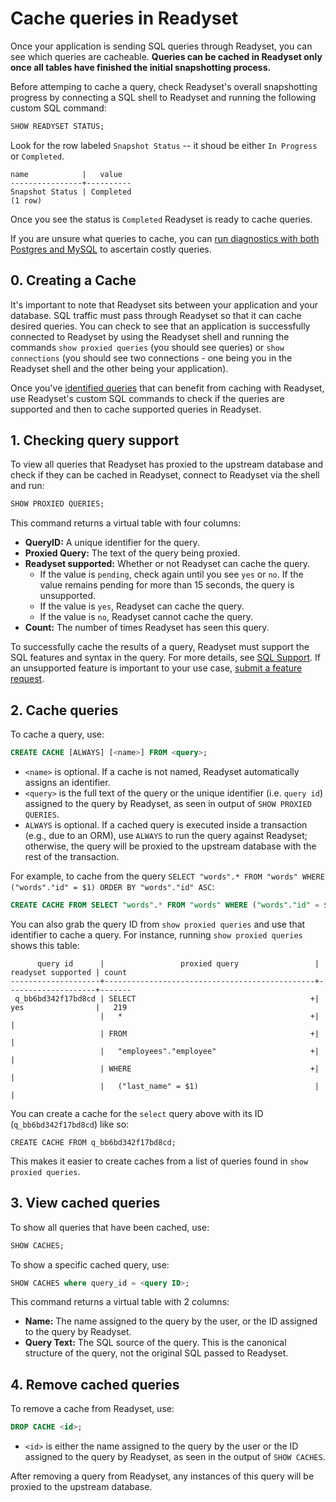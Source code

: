 
# Cache queries in Readyset

Once your application is sending SQL queries through Readyset, you can see which queries are cacheable. 
**Queries can be cached in Readyset only once all tables have finished the initial snapshotting 
process.**

Before attemping to cache a query, check Readyset's overall snapshotting progress by connecting 
a SQL shell to Readyset and running the following custom SQL command:

``` sql copy 
SHOW READYSET STATUS;
```

Look for the row labeled `Snapshot Status` -- it shoud be either `In Progress` or `Completed`.

``` {.text .no-copy}
name            |   value
----------------+----------
Snapshot Status | Completed
(1 row)
```

Once you see the status is `Completed` Readyset is ready to cache queries. 

If you are unsure what queries to cache, you can [run diagnostics with both Postgres and MySQL](/reference/profiling-queries) to ascertain 
costly queries. 

## 0. Creating a Cache 

It's important to note that Readyset sits between your application and your database. SQL traffic must pass through Readyset so 
that it can cache desired queries. You can check to see that an application is successfully connected to Readyset
by using the Readyset shell and running the commands `show proxied queries` (you should see queries) or `show connections` (you should see two connections - one 
being you in the Readyset shell and the other being your application). 


Once you've [identified queries](/reference/profiling-queries) that can benefit from caching with Readyset, 
use Readyset's custom SQL commands to check if the queries are supported and then to cache supported queries in Readyset.

## 1. Checking query support
To view all queries that Readyset has proxied to the upstream database and check if they can be cached in Readyset, 
connect to Readyset via the shell and run:

```sql copy 
SHOW PROXIED QUERIES;
```

This command returns a virtual table with four columns:

- **QueryID:** A unique identifier for the query.
- **Proxied Query:** The text of the query being proxied.
- **Readyset supported:** Whether or not Readyset can cache the query.
  - If the value is `pending`, check again until you see `yes` or `no`.  If the value remains pending for more than 15 seconds, the query is unsupported.
  - If the value is `yes`, Readyset can cache the query.
  - If the value is `no`, Readyset cannot cache the query.
- **Count:** The number of times Readyset has seen this query.


<Callout type="info">To successfully cache the results of a query, Readyset must support the SQL features and syntax in the query. For more details, see [SQL Support](/reference/features/supported-data-types). ​If an unsupported feature is important to your use case, [submit a feature request](https://github.com/readysettech/readyset/issues/new/choose).</Callout>

## 2. Cache queries
To cache a query, use:

```sql copy 
CREATE CACHE [ALWAYS] [<name>] FROM <query>;
```
- `<name>` is optional. If a cache is not named, Readyset automatically assigns an identifier.
- `<query>` is the full text of the query or the unique identifier (i.e. `query id`) assigned to the query by Readyset, as seen in output of `SHOW PROXIED QUERIES`.
- `ALWAYS` is optional. If a cached query is executed inside a transaction (e.g., due to an ORM), use `ALWAYS` to run the query against Readyset; otherwise, the query will be proxied to the upstream database with the rest of the transaction.


For example, to cache from the query `SELECT "words".* FROM "words" WHERE ("words"."id" = $1) ORDER BY "words"."id" ASC`:

```sql copy 
CREATE CACHE FROM SELECT "words".* FROM "words" WHERE ("words"."id" = $1) ORDER BY "words"."id" ASC;
```
You can also grab the query ID from `show proxied queries` and use that identifier to cache a query. 
For instance, running `show proxied queries` shows this table:

```
      query id      |                 proxied query                 | readyset supported | count
--------------------+-----------------------------------------------+--------------------+-------
 q_bb6bd342f17bd8cd | SELECT                                       +| yes                |   219
                    |   *                                          +|                    |
                    | FROM                                         +|                    |
                    |   "employees"."employee"                     +|                    |
                    | WHERE                                        +|                    |
                    |   ("last_name" = $1)                          |                    |
```

You can create a cache for the `select` query above with its ID (`q_bb6bd342f17bd8cd`) like so:

```
CREATE CACHE FROM q_bb6bd342f17bd8cd;
```
This makes it easier to create caches from a list of queries found in `show proxied queries`. 

## 3. View cached queries
To show all queries that have been cached, use:

```sql copy 
SHOW CACHES;
```

To show a specific cached query, use:

```sql copy 
SHOW CACHES where query_id = <query ID>;
```
This command returns a virtual table with 2 columns:

- **Name:** The name assigned to the query by the user, or the ID assigned to the query by Readyset.
- **Query Text:** The SQL source of the query. This is the canonical structure of the query, not the original SQL passed to Readyset.

## 4. Remove cached queries
To remove a cache from Readyset, use:

```sql copy 
DROP CACHE <id>;
```
- `<id>` is either the name assigned to the query by the user or the ID assigned to the query by Readyset, as seen in the output of `SHOW CACHES`.


After removing a query from Readyset, any instances of this query will be proxied to the upstream database.

